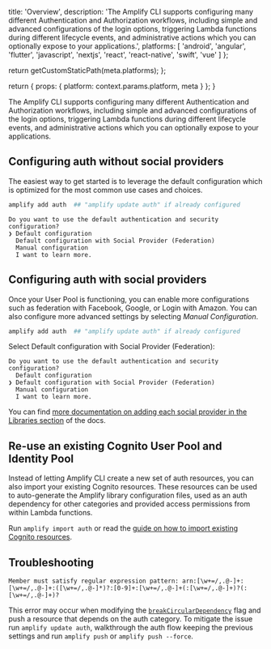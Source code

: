                  
  title: 'Overview',
  description: 'The Amplify CLI supports configuring many different Authentication and Authorization workflows, including simple and advanced configurations of the login options, triggering Lambda functions during different lifecycle events, and administrative actions which you can optionally expose to your applications.',
  platforms: [
                'android',
                'angular',
                'flutter',
                'javascript',
                'nextjs',
                'react',
                'react-native',
                'swift',
                'vue'
              ]
};

  return getCustomStaticPath(meta.platforms);
};

  return {
    props: {
      platform: context.params.platform,
      meta
    }
  };
}
          

The Amplify CLI supports configuring many different Authentication and Authorization workflows, including simple and advanced configurations of the login options, triggering Lambda functions during different lifecycle events, and administrative actions which you can optionally expose to your applications.

## Configuring auth without social providers

The easiest way to get started is to leverage the default configuration which is optimized for the most common use cases and choices.

```bash
amplify add auth  ## "amplify update auth" if already configured
```

```console
Do you want to use the default authentication and security configuration?
❯ Default configuration
  Default configuration with Social Provider (Federation)
  Manual configuration
  I want to learn more.
```

## Configuring auth with social providers

Once your User Pool is functioning, you can enable more configurations such as federation with Facebook, Google, or Login with Amazon. You can also configure more advanced settings by selecting _Manual Configuration_.

```bash
amplify add auth  ## "amplify update auth" if already configured
```

Select Default configuration with Social Provider (Federation):

```console
Do you want to use the default authentication and security configuration?
  Default configuration
❯ Default configuration with Social Provider (Federation)
  Manual configuration
  I want to learn more.
```

You can find [more documentation on adding each social provider in the Libraries section](https://docs.amplify.aws/lib/auth/social/q/platform/js#setup-your-auth-provider) of the docs.

## Re-use an existing Cognito User Pool and Identity Pool

Instead of letting Amplify CLI create a new set of auth resources, you can also import your existing Cognito resources. These resources can be used to auto-generate the Amplify library configuration files, used as an auth dependency for other categories and provided access permissions from within Lambda functions.

Run `amplify import auth` or read the [guide on how to import existing Cognito resources](/cli/auth/import).

## Troubleshooting

```
Member must satisfy regular expression pattern: arn:[\w+=/,.@-]+:[\w+=/,.@-]+:([\w+=/,.@-]*)?:[0-9]+:[\w+=/,.@-]+(:[\w+=/,.@-]+)?(:[\w+=/,.@-]+)?
```

This error may occur when modifying the [`breakCircularDependency`](/cli/reference/feature-flags/#breakCircularDependency) flag and push a resource that depends on the auth category. To mitigate the issue run `amplify update auth`, walkthrough the auth flow keeping the previous settings and run `amplify push` or `amplify push --force`.
